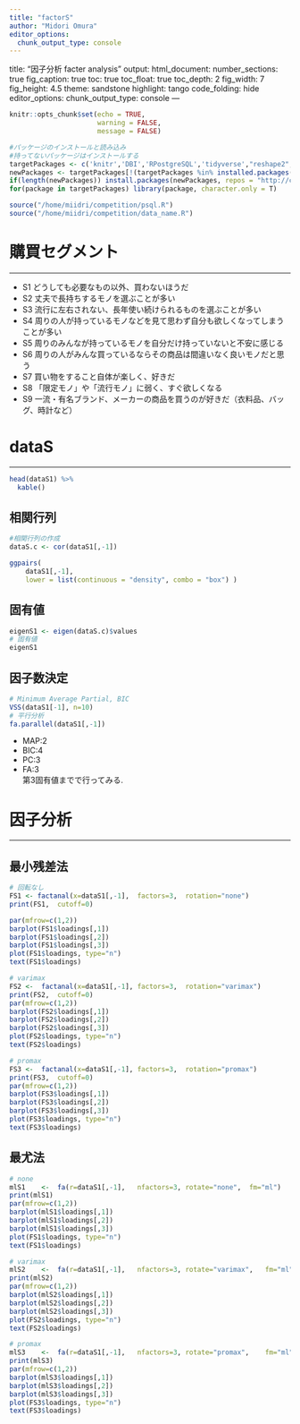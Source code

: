 ```yaml
---
title: "factorS"
author: "Midori Omura"
editor_options: 
  chunk_output_type: console
---
```

title: "因子分析 facter analysis"
output:
  html_document:
    number_sections: true
    fig_caption: true
    toc: true
    toc_float: true
    toc_depth: 2
    fig_width: 7
    fig_height: 4.5
    theme: sandstone
    highlight: tango
    code_folding: hide
editor_options: 
  chunk_output_type: console
---

```r
knitr::opts_chunk$set(echo = TRUE, 
                      warning = FALSE,
                      message = FALSE)
```


```r
#パッケージのインストールと読み込み
#持ってないパッケージはインストールする
targetPackages <- c('knitr','DBI','RPostgreSQL','tidyverse',"reshape2","lubridate","dbplot","DT","gridExtra","fmsb","corrplot","graphics","GGally","psych", "GPArotation") 
newPackages <- targetPackages[!(targetPackages %in% installed.packages()[,"Package"])]
if(length(newPackages)) install.packages(newPackages, repos = "http://cran.us.r-project.org")
for(package in targetPackages) library(package, character.only = T)

source("/home/miidri/competition/psql.R")
source("/home/miidri/competition/data_name.R")
```


# 購買セグメント 
***
- S1 どうしても必要なもの以外、買わないほうだ
- S2 丈夫で長持ちするモノを選ぶことが多い
- S3 流行に左右されない、長年使い続けられるものを選ぶことが多い
- S4 周りの人が持っているモノなどを見て思わず自分も欲しくなってしまうことが多い
- S5 周りのみんなが持っているモノを自分だけ持っていないと不安に感じる
- S6 周りの人がみんな買っているならその商品は間違いなく良いモノだと思う
- S7 買い物をすること自体が楽しく、好きだ
- S8 「限定モノ」や「流行モノ」に弱く、すぐ欲しくなる
- S9 一流・有名ブランド、メーカーの商品を買うのが好きだ（衣料品、バッグ、時計など）

# dataS
***

```r
head(dataS1) %>% 
  kable()
```


## 相関行列
```r
#相関行列の作成
dataS.c <- cor(dataS1[,-1])

ggpairs(
	dataS1[,-1],
	lower = list(continuous = "density", combo = "box")	)
```
  
## 固有値
```r
eigenS1 <- eigen(dataS.c)$values
# 固有値
eigenS1
```

## 因子数決定
```r
# Minimum Average Partial, BIC
VSS(dataS1[-1], n=10)
# 平行分析
fa.parallel(dataS1[,-1])
```
  
- MAP:2  
- BIC:4  
- PC:3  
- FA:3  
第3固有値までで行ってみる.

# 因子分析
***

## 最小残差法
  
```r
# 回転なし
FS1 <- factanal(x=dataS1[,-1],	factors=3,	rotation="none")
print(FS1,	cutoff=0)

par(mfrow=c(1,2)) 
barplot(FS1$loadings[,1]) 
barplot(FS1$loadings[,2]) 
barplot(FS1$loadings[,3]) 
plot(FS1$loadings, type="n")
text(FS1$loadings) 
```

```r
# varimax
FS2	<-	factanal(x=dataS1[,-1],	factors=3,	rotation="varimax")
print(FS2,	cutoff=0)
par(mfrow=c(1,2)) 
barplot(FS2$loadings[,1]) 
barplot(FS2$loadings[,2]) 
barplot(FS2$loadings[,3]) 
plot(FS2$loadings, type="n")
text(FS2$loadings) 
```

```r
# promax
FS3	<-	factanal(x=dataS1[,-1],	factors=3,	rotation="promax")
print(FS3,	cutoff=0)
par(mfrow=c(1,2)) 
barplot(FS3$loadings[,1]) 
barplot(FS3$loadings[,2]) 
barplot(FS3$loadings[,3]) 
plot(FS3$loadings, type="n")
text(FS3$loadings) 
```


## 最尤法
  
```r
# none
mlS1	<-	fa(r=dataS1[,-1],	nfactors=3,	rotate="none",	fm="ml")
print(mlS1)
par(mfrow=c(1,2)) 
barplot(mlS1$loadings[,1]) 
barplot(mlS1$loadings[,2]) 
barplot(mlS1$loadings[,3])
plot(FS1$loadings, type="n")
text(FS1$loadings) 
```

```r
# varimax
mlS2	<-	fa(r=dataS1[,-1],	nfactors=3,	rotate="varimax",	fm="ml")
print(mlS2)
par(mfrow=c(1,2)) 
barplot(mlS2$loadings[,1]) 
barplot(mlS2$loadings[,2]) 
barplot(mlS2$loadings[,3]) 
plot(FS2$loadings, type="n")
text(FS2$loadings) 
```

```r
# promax
mlS3	<-	fa(r=dataS1[,-1],	nfactors=3,	rotate="promax",	fm="ml")
print(mlS3)
par(mfrow=c(1,2)) 
barplot(mlS3$loadings[,1]) 
barplot(mlS3$loadings[,2]) 
barplot(mlS3$loadings[,3]) 
plot(FS3$loadings, type="n")
text(FS3$loadings) 
```


